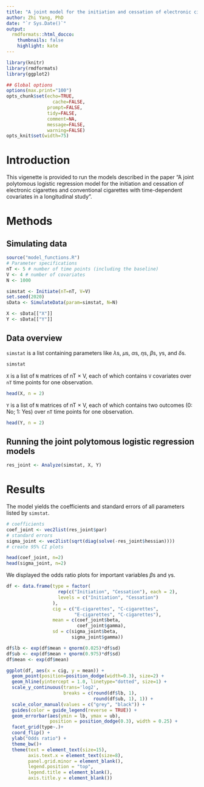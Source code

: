 ```yaml
---
title: "A joint model for the initiation and cessation of electronic cigarettes and conventional cigarettes with time-dependent covariates in a longitudinal study"
author: Zhi Yang, PhD
date: "`r Sys.Date()`"
output:
  rmdformats::html_docco:
    thumbnails: false
    highlight: kate
---
```



```r
library(knitr)
library(rmdformats)
library(ggplot2)

## Global options
options(max.print="100")
opts_chunk$set(echo=TRUE,
	             cache=FALSE,
               prompt=FALSE,
               tidy=FALSE,
               comment=NA,
               message=FALSE,
               warning=FALSE)
opts_knit$set(width=75)
```

# Introduction 
This vigenette is provided to run the models described in the paper "A joint polytomous logistic regression model for the initiation and cessation of electronic cigarettes and conventional cigarettes with time-dependent covariates in a longitudinal study". 

# Methods 
## Simulating data 
```r
source("model_functions.R")
# Parameter specifications 
nT <- 5 # number of time points (including the baseline)
V <- 4 # number of covariates
N <- 1000

simstat <- Initiate(nT=nT, V=V)
set.seed(2020)
sData <- SimulateData(param=simstat, N=N)

X <- sData[["X"]]
Y <- sData[["Y"]]
```

## Data overview 
`simstat` is a list containing parameters like $\lambda$s, $\mu$s, $\alpha$s, $\eta$s, $\beta$s, $\gamma$s, and $\delta$s. 
```r
simstat
```

`X` is a list of `N` matrices of nT $\times$ V, each of which contains `V` covariates over `nT` time points for one observation. 
```r
head(X, n = 2)
```

`Y` is a list of `N` matrices of nT $\times$ V, each of which contains two outcomes (0: No; 1: Yes) over `nT` time points for one observation. 
```r
head(Y, n = 2)
```

## Running the joint polytomous logistic regression models
```r
res_joint <- Analyze(simstat, X, Y)
```

# Results
The model yields the coefficients and standard errors of all parameters listed by `simstat`. 
```r
# coefficients 
coef_joint <- vec2list(res_joint$par)
# standard errors 
sigma_joint <- vec2list(sqrt(diag(solve(-res_joint$hessian))))
# create 95% CI plots 

head(coef_joint, n=2)
head(sigma_joint, n=2)
```

We displayed the odds ratio plots for important variables $\beta$s and $\gamma$s. 
```r
df <- data.frame(type = factor(
                   rep(c("Initiation", "Cessation"), each = 2), 
                   levels = c("Initiation", "Cessation")
                 ),
                 cig = c("E-cigarettes", "C-cigarettes", 
                         "E-cigarettes", "C-cigarettes"),
                 mean = c(coef_joint$beta,
                          coef_joint$gamma), 
                 sd = c(sigma_joint$beta,
                        sigma_joint$gamma))

df$lb <- exp(df$mean + qnorm(0.025)*df$sd)
df$ub <- exp(df$mean + qnorm(0.975)*df$sd)
df$mean <- exp(df$mean)

ggplot(df, aes(x = cig, y = mean)) +
  geom_point(position=position_dodge(width=0.3), size=2) +
  geom_hline(yintercept = 1.0, linetype="dotted", size=1) + 
  scale_y_continuous(trans='log2', 
                     breaks = c(round(df$lb, 1), 
                                round(df$ub, 1), 1)) +
  scale_color_manual(values = c("grey", "black")) +
  guides(color = guide_legend(reverse = TRUE)) +
  geom_errorbar(aes(ymin = lb, ymax = ub),
                position = position_dodge(0.3), width = 0.25) +
  facet_grid(type~.)+
  coord_flip() +
  ylab("Odds ratio") +
  theme_bw()+
  theme(text = element_text(size=15),
        axis.text.x = element_text(size=8),
        panel.grid.minor = element_blank(),
        legend.position = "top", 
        legend.title = element_blank(), 
        axis.title.y = element_blank())
```



